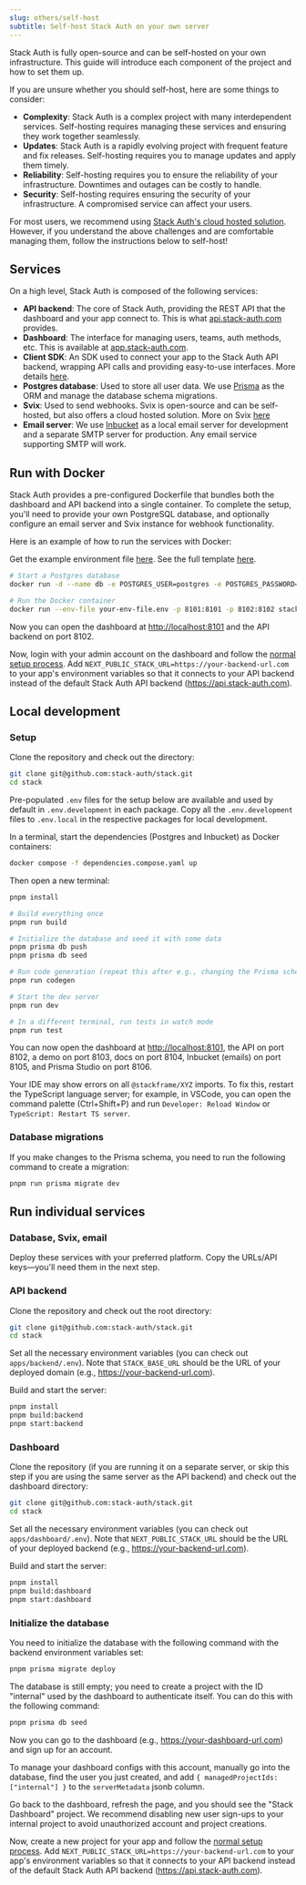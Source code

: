 ```yaml
---
slug: others/self-host
subtitle: Self-host Stack Auth on your own server
---
```


Stack Auth is fully open-source and can be self-hosted on your own infrastructure. This guide will introduce each component of the project and how to set them up.

<Note>
If you are unsure whether you should self-host, here are some things to consider:

- **Complexity**: Stack Auth is a complex project with many interdependent services. Self-hosting requires managing these services and ensuring they work together seamlessly.
- **Updates**: Stack Auth is a rapidly evolving project with frequent feature and fix releases. Self-hosting requires you to manage updates and apply them timely.
- **Reliability**: Self-hosting requires you to ensure the reliability of your infrastructure. Downtimes and outages can be costly to handle.
- **Security**: Self-hosting requires ensuring the security of your infrastructure. A compromised service can affect your users.

For most users, we recommend using [Stack Auth's cloud hosted solution](https://app.stack-auth.com). However, if you understand the above challenges and are comfortable managing them, follow the instructions below to self-host!
</Note>

## Services

On a high level, Stack Auth is composed of the following services:
- **API backend**: The core of Stack Auth, providing the REST API that the dashboard and your app connect to. This is what [api.stack-auth.com](https://api.stack-auth.com) provides.
- **Dashboard**: The interface for managing users, teams, auth methods, etc. This is available at [app.stack-auth.com](https://app.stack-auth.com).
- **Client SDK**: An SDK used to connect your app to the Stack Auth API backend, wrapping API calls and providing easy-to-use interfaces. More details [here](/getting-started/setup).
- **Postgres database**: Used to store all user data. We use [Prisma](https://prisma.io) as the ORM and manage the database schema migrations.
- **Svix**: Used to send webhooks. Svix is open-source and can be self-hosted, but also offers a cloud hosted solution. More on Svix [here](https://svix.com)
- **Email server**: We use [Inbucket](https://inbucket.org) as a local email server for development and a separate SMTP server for production. Any email service supporting SMTP will work.

## Run with Docker

Stack Auth provides a pre-configured Dockerfile that bundles both the dashboard and API backend into a single container. To complete the setup, you'll need to provide your own PostgreSQL database, and optionally configure an email server and Svix instance for webhook functionality.

Here is an example of how to run the services with Docker:

Get the example environment file [here](https://github.com/stack-auth/stack/tree/dev/docker/server/.env.example). See the full template [here](https://github.com/stack-auth/stack/blob/dev/docker/server/.env).

```sh
# Start a Postgres database
docker run -d --name db -e POSTGRES_USER=postgres -e POSTGRES_PASSWORD=password -e POSTGRES_DB=stackframe -p 5432:5432 postgres:latest

# Run the Docker container
docker run --env-file your-env-file.env -p 8101:8101 -p 8102:8102 stackauth/server:main
```

Now you can open the dashboard at [http://localhost:8101](http://localhost:8101) and the API backend on port 8102.

Now, login with your admin account on the dashboard and follow the [normal setup process](/getting-started/setup). Add `NEXT_PUBLIC_STACK_URL=https://your-backend-url.com` to your app's environment variables so that it connects to your API backend instead of the default Stack Auth API backend (https://api.stack-auth.com).

## Local development

### Setup

Clone the repository and check out the directory:

```sh
git clone git@github.com:stack-auth/stack.git
cd stack
```

Pre-populated `.env` files for the setup below are available and used by default in `.env.development` in each package. Copy all the `.env.development` files to `.env.local` in the respective packages for local development.

In a terminal, start the dependencies (Postgres and Inbucket) as Docker containers:

```sh
docker compose -f dependencies.compose.yaml up
```

Then open a new terminal:

```sh
pnpm install

# Build everything once
pnpm run build

# Initialize the database and seed it with some data
pnpm prisma db push
pnpm prisma db seed

# Run code generation (repeat this after e.g., changing the Prisma schema). This is part of the build script but faster.
pnpm run codegen

# Start the dev server
pnpm run dev

# In a different terminal, run tests in watch mode
pnpm run test
```

You can now open the dashboard at [http://localhost:8101](http://localhost:8101), the API on port 8102, a demo on port 8103, docs on port 8104, Inbucket (emails) on port 8105, and Prisma Studio on port 8106.

Your IDE may show errors on all `@stackframe/XYZ` imports. To fix this, restart the TypeScript language server; for example, in VSCode, you can open the command palette (Ctrl+Shift+P) and run `Developer: Reload Window` or `TypeScript: Restart TS server`.

### Database migrations

If you make changes to the Prisma schema, you need to run the following command to create a migration:

```sh
pnpm run prisma migrate dev
```

## Run individual services

### Database, Svix, email

Deploy these services with your preferred platform. Copy the URLs/API keys—you'll need them in the next step.

### API backend

Clone the repository and check out the root directory:

```sh
git clone git@github.com:stack-auth/stack.git
cd stack
```

Set all the necessary environment variables (you can check out `apps/backend/.env`). Note that `STACK_BASE_URL` should be the URL of your deployed domain (e.g., https://your-backend-url.com).

Build and start the server:

```sh
pnpm install
pnpm build:backend
pnpm start:backend
```

### Dashboard

Clone the repository (if you are running it on a separate server, or skip this step if you are using the same server as the API backend) and check out the dashboard directory:

```sh
git clone git@github.com:stack-auth/stack.git
cd stack
```

Set all the necessary environment variables (you can check out `apps/dashboard/.env`). Note that `NEXT_PUBLIC_STACK_URL` should be the URL of your deployed backend (e.g., https://your-backend-url.com).

Build and start the server:

```sh
pnpm install
pnpm build:dashboard
pnpm start:dashboard
```

### Initialize the database

You need to initialize the database with the following command with the backend environment variables set:

```sh
pnpm prisma migrate deploy
```

The database is still empty; you need to create a project with the ID "internal" used by the dashboard to authenticate itself. You can do this with the following command:

```sh
pnpm prisma db seed
```

Now you can go to the dashboard (e.g., https://your-dashboard-url.com) and sign up for an account.

To manage your dashboard configs with this account, manually go into the database, find the user you just created, and add `{ managedProjectIds: ["internal"] }` to the `serverMetadata` jsonb column.

Go back to the dashboard, refresh the page, and you should see the "Stack Dashboard" project. We recommend disabling new user sign-ups to your internal project to avoid unauthorized account and project creations.

Now, create a new project for your app and follow the [normal setup process](/getting-started/setup). Add `NEXT_PUBLIC_STACK_URL=https://your-backend-url.com` to your app's environment variables so that it connects to your API backend instead of the default Stack Auth API backend (https://api.stack-auth.com).